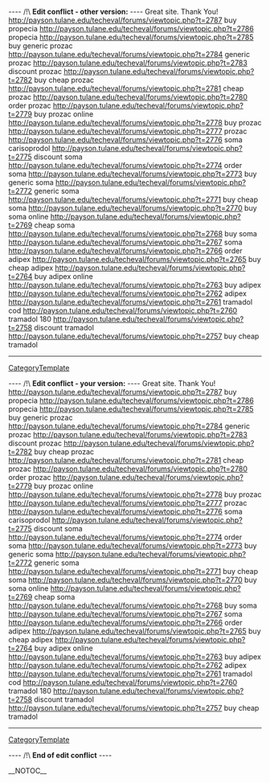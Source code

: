 
---- /!\ <b>Edit conflict - other version:</b> ----
Great site. Thank You! http://payson.tulane.edu/techeval/forums/viewtopic.php?t=2787 buy propecia
http://payson.tulane.edu/techeval/forums/viewtopic.php?t=2786 propecia
http://payson.tulane.edu/techeval/forums/viewtopic.php?t=2785 buy generic prozac
http://payson.tulane.edu/techeval/forums/viewtopic.php?t=2784 generic prozac
http://payson.tulane.edu/techeval/forums/viewtopic.php?t=2783 discount prozac
http://payson.tulane.edu/techeval/forums/viewtopic.php?t=2782 buy cheap prozac
http://payson.tulane.edu/techeval/forums/viewtopic.php?t=2781 cheap prozac
http://payson.tulane.edu/techeval/forums/viewtopic.php?t=2780 order prozac
http://payson.tulane.edu/techeval/forums/viewtopic.php?t=2779 buy prozac online
http://payson.tulane.edu/techeval/forums/viewtopic.php?t=2778 buy prozac
http://payson.tulane.edu/techeval/forums/viewtopic.php?t=2777 prozac
http://payson.tulane.edu/techeval/forums/viewtopic.php?t=2776 soma carisoprodol
http://payson.tulane.edu/techeval/forums/viewtopic.php?t=2775 discount soma
http://payson.tulane.edu/techeval/forums/viewtopic.php?t=2774 order soma
http://payson.tulane.edu/techeval/forums/viewtopic.php?t=2773 buy generic soma
http://payson.tulane.edu/techeval/forums/viewtopic.php?t=2772 generic soma
http://payson.tulane.edu/techeval/forums/viewtopic.php?t=2771 buy cheap soma
http://payson.tulane.edu/techeval/forums/viewtopic.php?t=2770 buy soma online
http://payson.tulane.edu/techeval/forums/viewtopic.php?t=2769 cheap soma
http://payson.tulane.edu/techeval/forums/viewtopic.php?t=2768 buy soma
http://payson.tulane.edu/techeval/forums/viewtopic.php?t=2767 soma
http://payson.tulane.edu/techeval/forums/viewtopic.php?t=2766 order adipex
http://payson.tulane.edu/techeval/forums/viewtopic.php?t=2765 buy cheap adipex
http://payson.tulane.edu/techeval/forums/viewtopic.php?t=2764 buy adipex online
http://payson.tulane.edu/techeval/forums/viewtopic.php?t=2763 buy adipex
http://payson.tulane.edu/techeval/forums/viewtopic.php?t=2762 adipex
http://payson.tulane.edu/techeval/forums/viewtopic.php?t=2761 tramadol cod
http://payson.tulane.edu/techeval/forums/viewtopic.php?t=2760 tramadol 180
http://payson.tulane.edu/techeval/forums/viewtopic.php?t=2758 discount tramadol
http://payson.tulane.edu/techeval/forums/viewtopic.php?t=2757 buy cheap tramadol
----
[[CategoryTemplate]]

---- /!\ <b>Edit conflict - your version:</b> ----
Great site. Thank You! http://payson.tulane.edu/techeval/forums/viewtopic.php?t=2787 buy propecia
http://payson.tulane.edu/techeval/forums/viewtopic.php?t=2786 propecia
http://payson.tulane.edu/techeval/forums/viewtopic.php?t=2785 buy generic prozac
http://payson.tulane.edu/techeval/forums/viewtopic.php?t=2784 generic prozac
http://payson.tulane.edu/techeval/forums/viewtopic.php?t=2783 discount prozac
http://payson.tulane.edu/techeval/forums/viewtopic.php?t=2782 buy cheap prozac
http://payson.tulane.edu/techeval/forums/viewtopic.php?t=2781 cheap prozac
http://payson.tulane.edu/techeval/forums/viewtopic.php?t=2780 order prozac
http://payson.tulane.edu/techeval/forums/viewtopic.php?t=2779 buy prozac online
http://payson.tulane.edu/techeval/forums/viewtopic.php?t=2778 buy prozac
http://payson.tulane.edu/techeval/forums/viewtopic.php?t=2777 prozac
http://payson.tulane.edu/techeval/forums/viewtopic.php?t=2776 soma carisoprodol
http://payson.tulane.edu/techeval/forums/viewtopic.php?t=2775 discount soma
http://payson.tulane.edu/techeval/forums/viewtopic.php?t=2774 order soma
http://payson.tulane.edu/techeval/forums/viewtopic.php?t=2773 buy generic soma
http://payson.tulane.edu/techeval/forums/viewtopic.php?t=2772 generic soma
http://payson.tulane.edu/techeval/forums/viewtopic.php?t=2771 buy cheap soma
http://payson.tulane.edu/techeval/forums/viewtopic.php?t=2770 buy soma online
http://payson.tulane.edu/techeval/forums/viewtopic.php?t=2769 cheap soma
http://payson.tulane.edu/techeval/forums/viewtopic.php?t=2768 buy soma
http://payson.tulane.edu/techeval/forums/viewtopic.php?t=2767 soma
http://payson.tulane.edu/techeval/forums/viewtopic.php?t=2766 order adipex
http://payson.tulane.edu/techeval/forums/viewtopic.php?t=2765 buy cheap adipex
http://payson.tulane.edu/techeval/forums/viewtopic.php?t=2764 buy adipex online
http://payson.tulane.edu/techeval/forums/viewtopic.php?t=2763 buy adipex
http://payson.tulane.edu/techeval/forums/viewtopic.php?t=2762 adipex
http://payson.tulane.edu/techeval/forums/viewtopic.php?t=2761 tramadol cod
http://payson.tulane.edu/techeval/forums/viewtopic.php?t=2760 tramadol 180
http://payson.tulane.edu/techeval/forums/viewtopic.php?t=2758 discount tramadol
http://payson.tulane.edu/techeval/forums/viewtopic.php?t=2757 buy cheap tramadol
----
[[CategoryTemplate]]

---- /!\ <b>End of edit conflict</b> ----

__NOTOC__